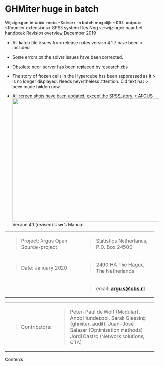 # GHMiter huge in batch
Wijzigingen in table-meta
\<Solver\> in batch mogelijk
\<SBS-output\>
\<Rounder extensions\>
SPSS system files
Nog verwijzingen naar het handboek
Revision overview
December 2019

-   All batch file issues from release notes version 4.1.7 have been
    > included

-   Some errors on the solver issues have been corrected.

-   Obsolete neon server has been replaced by research.cbs

-   The story of frozen cells in the Hypercube has been suppressed as it
    > is no longer displayed. Needs nevertheless attention. Old text has
    > been made hidden now.

-   All screen shots have been updated, except the SPSS_story.
τ
ARGUS
![](Media/Pictures/100000000000027F000001D1F527FC8E.png){width=14.637cm height=10.663cm}Version 4.1 (revised)
User's Manual

+----------------------------------+----------------------------------+
| > Project: Argus Open            | > Statistics Netherlands, P.O.   |
| > Source-project                 | > Box 24500                      |
+----------------------------------+----------------------------------+
| > Date: January 2020             | > 2490 HA The Hague, The         |
|                                  | > Netherlands                    |
+----------------------------------+----------------------------------+
|                                  | > email:                         |
|                                  | > [**argu                        |
|                                  | s@cbs.nl**](mailto:argus@cbs.nl) |
+----------------------------------+----------------------------------+

+------------------+--------------------------------------------------+
| > Contributors:  | > Peter-Paul de Wolf (Modular), Anco Hundepool,  |
|                  | > Sarah Giessing (ghmiter, audit), Juan-José     |
|                  | > Salazar (Optimisation methods), Jordi Castro   |
|                  | > (Network solutions, CTA)                       |
+------------------+--------------------------------------------------+

<div>

</div>
Contents

